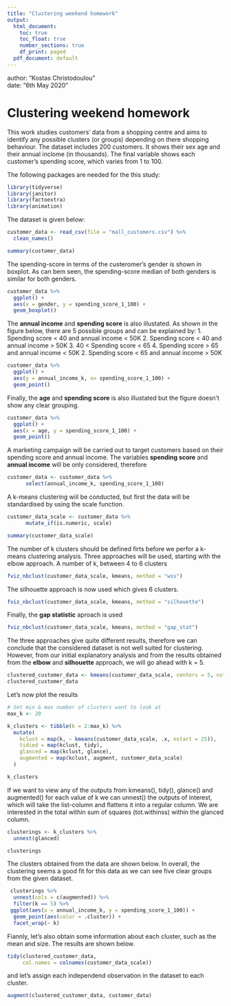 ```yaml
---
title: "Clustering weekend homework"
output:
  html_document:
    toc: true
    toc_float: true
    number_sections: true
    df_print: paged
  pdf_document: default
---
```

<div class="blame">
author: "Kostas Christodoulou"<br>
date: "6th May 2020"
</div>

# Clustering weekend homework
This work studies customers' data from a shopping centre and aims to identify any possible clusters (or groups) depending on there shopping behaviour. The dataset includes 200 customers. It shows their sex age and their annual inclome (in thousands). The final variable shows each customer's spending score, which varies from 1 to 100. 

The following packages are needed for the this study: 
```r
library(tidyverse)
library(janitor)
library(factoextra)
library(animation)
```
The dataset is given below: 
```r
customer_data <- read_csv(file = "mall_customers.csv") %>% 
  clean_names()

summary(customer_data)
```

The spending-score in terms of the custeromer's gender is shown in boxplot. As can bem seen, the spending-score median of both genders is similar for both genders.   
```r
customer_data %>% 
  ggplot() +
  aes(x = gender, y = spending_score_1_100) +
  geom_boxplot()
```

The **annual income** and **spending score** is also illustated. As shown in the figure below, there are 5 possible groups and can be explained by:
1. Spending score < 40 and annual income < 50K
2. Spending score < 40 and annual income > 50K
3. 40 < Spending score < 65 
4. Spending score > 65 and annual income < 50K
2. Spending score < 65 and annual income > 50K
```r
customer_data %>% 
  ggplot() +
  aes(y = annual_income_k, x= spending_score_1_100) +
  geom_point()
```

Finally, the **age** and **spending score** is also illustated but the figure doesn't show any clear grouping.
```r
customer_data %>% 
  ggplot() +
  aes(x = age, y = spending_score_1_100) +
  geom_point()
```

A marketing campaign will be carried out to target customers based on their spending score and annual income. The variables **spending score** and **annual income** will be only considered, therefore
```r
customer_data <- customer_data %>% 
      select(annual_income_k, spending_score_1_100) 
```

A k-means clustering wiil be conducted, but first the data will be standardised by using the scale function.
```r
customer_data_scale <- customer_data %>% 
      mutate_if(is.numeric, scale)

summary(customer_data_scale)
```

The number of k clusters should be defined firts before we perfor a k-means clustering analysis. Three approaches will be used, starting with the elbow approach. A number of k, between 4 to 6 clusters 
```r
fviz_nbclust(customer_data_scale, kmeans, method = "wss")
```

The silhouette approach is now used which gives 6 clusters.
```r
fviz_nbclust(customer_data_scale, kmeans, method = "silhouette")
```

Finally, the **gap statistic** aproach is used
```r
fviz_nbclust(customer_data_scale, kmeans, method = "gap_stat")
```

The three approaches give quite different results, therefore we can conclude that the considered dataset is not well suited for clustering. However, from our initial explanatory analysis and from the results obtained from the **elbow** and **silhouette** approach, we will go ahead with k = 5.
```r
clustered_customer_data <- kmeans(customer_data_scale, centers = 5, nstart = 25)
clustered_customer_data
```

Let's now plot the results
```r
# Set min & max number of clusters want to look at 
max_k <- 20 

k_clusters <- tibble(k = 2:max_k) %>%
  mutate(
    kclust = map(k, ~ kmeans(customer_data_scale, .x, nstart = 25)), 
    tidied = map(kclust, tidy),
    glanced = map(kclust, glance),
    augmented = map(kclust, augment, customer_data_scale)
  )

k_clusters
```

If we want to view any of the outputs from kmeans(), tidy(), glance() and augmented() for each value of k we can unnest() the outputs of interest, which will take the list-column and flattens it into a regular column. We are interested in the total within sum of squares (tot.withinss) within the glanced column.
```r
clusterings <- k_clusters %>%
  unnest(glanced)

clusterings
```

The clusters obtained from the data are shown below. In overall, the clustering seems a good fit for this data as we can see five clear groups from the given dataset.
```r
 clusterings %>% 
  unnest(cols = c(augmented)) %>%
  filter(k == 5) %>%
 ggplot(aes(x = annual_income_k, y = spending_score_1_100)) +
  geom_point(aes(color = .cluster)) + 
  facet_wrap(~ k)
```


Fiannly, let's also obtain some information about each cluster, such as the mean and size. The results are shown below.
```r
tidy(clustered_customer_data, 
     col.names = colnames(customer_data_scale))
```
and let's assign each independend observation in the dataset to each cluster.
```r
augment(clustered_customer_data, customer_data)
```


